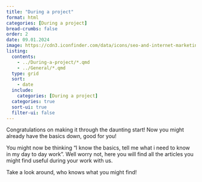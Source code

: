 ```yaml
---
title: "During a project"
format: html
categories: [During a project]
bread-crumbs: false
order: 2
date: 09.01.2024
image: https://cdn3.iconfinder.com/data/icons/seo-and-internet-marketing-12/512/80-512.png
listing:
  contents: 
    - ../During-a-project/*.qmd
    - ../General/*.qmd
  type: grid
  sort: 
    - date
  include:
    categories: [During a project]
  categories: true
  sort-ui: true
  filter-ui: false
---
```


Congratulations on making it through the daunting start! Now you might already have the basics down, good for you!

You might now be thinking "I know the basics, tell me what i need to know in my day to day work". Well worry not, here you will find all the articles you might find useful during your work with us.

Take a look around, who knows what you might find!